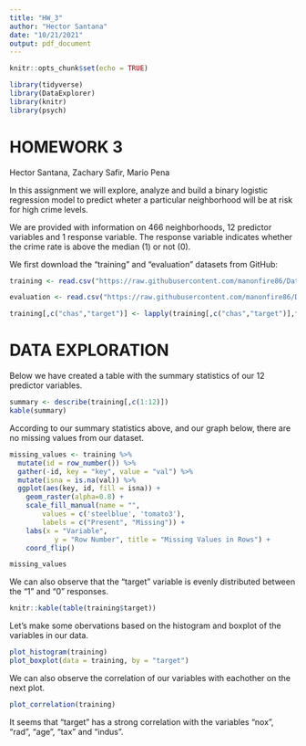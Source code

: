 ---
title: "HW_3"
author: "Hector Santana"
date: "10/21/2021"
output: pdf_document
---

```{r setup, include=FALSE}
knitr::opts_chunk$set(echo = TRUE)
```

```{r}
library(tidyverse)
library(DataExplorer)
library(knitr)
library(psych)
```

# HOMEWORK 3

Hector Santana, Zachary Safir, Mario Pena
 
In this assignment we will explore, analyze and build a binary logistic regression model to predict wheter a particular neighborhood will be at risk for high crime levels. 

We are provided with information on 466 neighborhoods, 12 predictor variables and 1 response variable. The response variable indicates whether the crime rate is above the median (1) or not (0).

We first download the "training" and "evaluation" datasets from GitHub:

```{r Data Importation}
training <- read.csv("https://raw.githubusercontent.com/manonfire86/Data621/main/HW_3/crime-training-data_modified.csv", header=TRUE, sep=",")

evaluation <- read.csv("https://raw.githubusercontent.com/manonfire86/Data621/main/HW_3/crime-evaluation-data_modified.csv", header=TRUE, sep=",")

training[,c("chas","target")] <- lapply(training[,c("chas","target")],factor)
```


# DATA EXPLORATION

Below we have created a table with the summary statistics of our 12 predictor variables.

```{r}
summary <- describe(training[,c(1:12)])
kable(summary)
```


According to our summary statistics above, and our graph below, there are no missing values from our dataset.

```{r}
missing_values <- training %>%
  mutate(id = row_number()) %>%
  gather(-id, key = "key", value = "val") %>%
  mutate(isna = is.na(val)) %>%
  ggplot(aes(key, id, fill = isna)) +
    geom_raster(alpha=0.8) +
    scale_fill_manual(name = "",
        values = c('steelblue', 'tomato3'),
        labels = c("Present", "Missing")) +
    labs(x = "Variable",
           y = "Row Number", title = "Missing Values in Rows") +
    coord_flip()

missing_values
```


We can also observe that the "target" variable is evenly distributed between the "1" and "0" responses.

```{r}
knitr::kable(table(training$target))
```


Let's make some obervations based on the histogram and boxplot of the variables in our data.

```{r}
plot_histogram(training)
plot_boxplot(data = training, by = "target")
```


We can also observe the correlation of our variables with eachother on the next plot.

```{r}
plot_correlation(training)
```

It seems that "target" has a strong correlation with the variables "nox", "rad", "age", "tax" and "indus".
